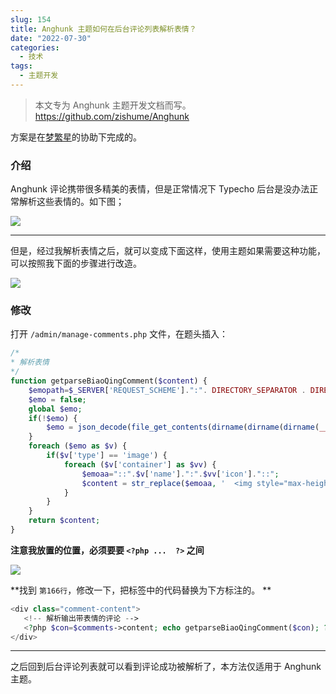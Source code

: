 ```yaml
---
slug: 154
title: Anghunk 主题如何在后台评论列表解析表情？
date: "2022-07-30"
categories: 
  - 技术
tags: 
  - 主题开发
---
```



> 本文专为 Anghunk 主题开发文档而写。
> https://github.com/zishume/Anghunk

方案是在[梦繁星](https://blog.emoao.com/)的协助下完成的。

### 介绍

Anghunk 评论携带很多精美的表情，但是正常情况下 Typecho 后台是没办法正常解析这些表情的。如下图；

![](https://imgurl.zburu.com/images/2022/07/29/62e3cfa35eb74.png) 

---

但是，经过我解析表情之后，就可以变成下面这样，使用主题如果需要这种功能，可以按照我下面的步骤进行改造。

![](https://imgurl.zburu.com/images/2022/07/29/62e3cfa2ec1ec.png)

### 修改

打开 `/admin/manage-comments.php` 文件，在题头插入：

```php
/*
* 解析表情
*/
function getparseBiaoQingComment($content) {
	$emopath=$_SERVER['REQUEST_SCHEME'].":". DIRECTORY_SEPARATOR . DIRECTORY_SEPARATOR . $_SERVER['HTTP_HOST'];
	$emo = false;
	global $emo;
	if(!$emo) {
		$emo = json_decode(file_get_contents(dirname(dirname(dirname(__FILE__))).'/zburu.com/usr/themes/Anghunk/libs/OwO.json'), true);
	}
	foreach ($emo as $v) {
		if($v['type'] == 'image') {
			foreach ($v['container'] as $vv) {
				$emoaa="::".$v['name'].":".$vv['icon']."::";
				$content = str_replace($emoaa, '  <img style="max-height:40px;vertical-align:middle;" src="'.$emopath.'/usr/themes/Anghunk/libs/emotion/'.$v['name'].'/'.$vv['icon'] .'.png"  alt="'.$vv['text'] .'">  ', $content);
			}
		}
	}
	return $content;
}
```

**注意我放置的位置，必须要要 `<?php ...  ?>` 之间**

![](https://imgurl.zburu.com/images/2022/07/29/62e3d1047098b.png)

**找到 `第166行`，修改一下，把标签中的代码替换为下方标注的。 **

```php
<div class="comment-content">
   <!-- 解析输出带表情的评论 -->
   <?php $con=$comments->content; echo getparseBiaoQingComment($con); ?>
</div> 
```

---

之后回到后台评论列表就可以看到评论成功被解析了，本方法仅适用于 Anghunk 主题。
